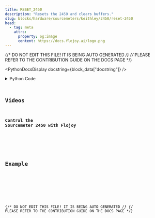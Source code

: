 ```yaml
---
title: RESET_2450
description: "Resets the 2450 and clears buffers."
slug: blocks/hardware/sourcemeters/keithley/2450/reset-2450
head:
  - tag: meta
    attrs:
      property: og:image
      content: https://docs.flojoy.ai/logo.png
---
```


{/* DO NOT EDIT THIS FILE! IT IS BEING AUTO GENERATED */}
{/* PLEASE REFER TO THE CONTRIBUTION GUIDE ON THE DOCS PAGE */}


<PythonDocsDisplay docstring={block_data["docstring"]} />
<details>
<summary>Python Code</summary>



<Code code={pythonCode} lang="py" wrap theme="dracula" />

[Find this Flojoy Block on GitHub](https://github.com/flojoy-ai/blocks/blob/main/blocks/HARDWARE/SOURCEMETERS/KEITHLEY/2450/RESET_2450/RESET_2450.py)

</details>

## Videos


### Control the Sourcemeter 2450 with Flojoy

<div className="not-content">
  <YouTube id="https://www.youtube.com/watch?v=3Ja55y8rHUM" />
</div>

## Example


<GetHelpWidget />


<AppDisplay app={app} blockName="RESET_2450" client:visible />


<Example />

{/* DO NOT EDIT THIS FILE! IT IS BEING AUTO GENERATED */}
{/* PLEASE REFER TO THE CONTRIBUTION GUIDE ON THE DOCS PAGE */}

